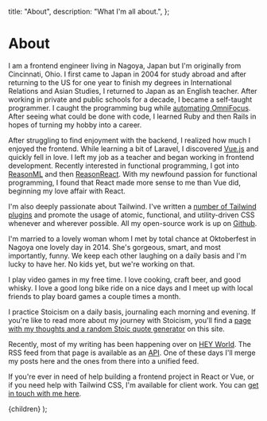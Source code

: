   title: "About",
  description: "What I'm all about.",
};

# About

I am a frontend engineer living in Nagoya, Japan but I'm originally from
Cincinnati, Ohio. I first came to Japan in 2004 for study abroad and after
returning to the US for one year to finish my degrees in International
Relations and Asian Studies, I returned to Japan as an English teacher. After
working in private and public schools for a decade, I became a self-taught
programmer. I caught the programming bug while [automating
OmniFocus](/focusing). After seeing what could be done with code, I learned
Ruby and then Rails in hopes of turning my hobby into a career.

After struggling to find enjoyment with the backend, I realized how much I
enjoyed the frontend. While learning a bit of Laravel, I discovered
[Vue.js](https://vuejs.org) and quickly fell in love. I left my job as a
teacher and began working in frontend development. Recently interested in
functional programming, I got into [ReasonML](https://reasonml.github.io) and
then [ReasonReact](https://reasonml.github.io/reason-react/). With my newfound
passion for functional programming, I found that React made more sense to me
than Vue did, beginning my love affair with React.

I'm also deeply passionate about Tailwind. I've written a [number of Tailwind
plugins](https://github.com/brandonpittman/tailwindcss-plugin-fancy) and
promote the usage of atomic, functional, and utility-driven CSS whenever and
wherever possible. All my open-source work is up on
[Github](https://github.com/brandonpittman).

I'm married to a lovely woman whom I met by total chance at Oktoberfest in
Nagoya one lovely day in 2014. She's gorgeous, smart, and most importantly,
funny. We keep each other laughing on a daily basis and I'm lucky to have her.
No kids yet, but we're working on that.

I play video games in my free time. I love cooking, craft beer, and good
whisky. I love a good long bike ride on a nice days and I meet up with local
friends to play board games a couple times a month.

I practice Stoicism on a daily basis, journaling each morning and evening. If
you're like to read more about my journey with Stoicism, you'll find a [page
with my thoughts and a random Stoic quote generator](/stoic) on this site.

Recently, most of my writing has been happening over on [HEY
World](https://world.hey.com/blp). The RSS feed from that page is available as
an [API](/api/hey). One of these days I'll merge my posts here and the ones
from there into a unified feed.

If you're ever in need of help building a frontend project in React or Vue, or
if you need help with Tailwind CSS, I'm available for client work. You can [get
in touch with me here](/available).

  <Layout className="prose sm:prose-lg dark:prose-dark" meta={meta}>
    {children}
  </Layout>
);
